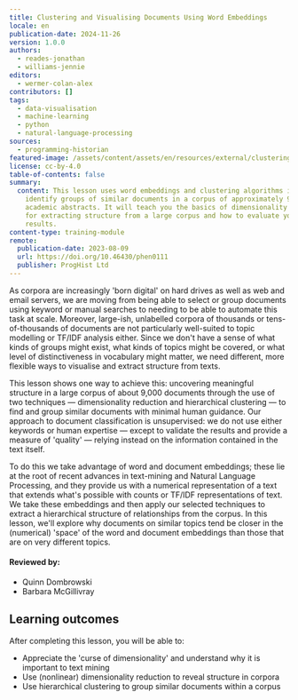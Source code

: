 ```yaml
---
title: Clustering and Visualising Documents Using Word Embeddings
locale: en
publication-date: 2024-11-26
version: 1.0.0
authors:
  - reades-jonathan
  - williams-jennie
editors:
  - wermer-colan-alex
contributors: []
tags:
  - data-visualisation
  - machine-learning
  - python
  - natural-language-processing
sources:
  - programming-historian
featured-image: /assets/content/assets/en/resources/external/clustering-and-visualising-documents-using-word-embeddings/featured-image.png
license: cc-by-4.0
table-of-contents: false
summary:
  content: This lesson uses word embeddings and clustering algorithms in Python to
    identify groups of similar documents in a corpus of approximately 9,000
    academic abstracts. It will teach you the basics of dimensionality reduction
    for extracting structure from a large corpus and how to evaluate your
    results.
content-type: training-module
remote:
  publication-date: 2023-08-09
  url: https://doi.org/10.46430/phen0111
  publisher: ProgHist Ltd
---
```

As corpora are increasingly 'born digital' on hard drives as well as web and email servers, we are moving from being able to select or group documents using keyword or manual searches to needing to be able to automate this task at scale. Moreover, large-ish, unlabelled corpora of thousands or tens-of-thousands of documents are not particularly well-suited to topic modelling or TF/IDF analysis either. Since we don't have a sense of what kinds of groups might exist, what kinds of topics might be covered, or what level of distinctiveness in vocabulary might matter, we need different, more flexible ways to visualise and extract structure from texts.

This lesson shows one way to achieve this: uncovering meaningful structure in a large corpus of about 9,000 documents through the use of two techniques — dimensionality reduction and hierarchical clustering — to find and group similar documents with minimal human guidance. Our approach to document classification is unsupervised: we do not use either keywords or human expertise — except to validate the results and provide a measure of 'quality' — relying instead on the information contained in the text itself.

To do this we take advantage of word and document embeddings; these lie at the root of recent advances in text-mining and Natural Language Processing, and they provide us with a numerical representation of a text that extends what's possible with counts or TF/IDF representations of text. We take these embeddings and then apply our selected techniques to extract a hierarchical structure of relationships from the corpus. In this lesson, we'll explore why documents on similar topics tend be closer in the (numerical) 'space' of the word and document embeddings than those that are on very different topics.

#### Reviewed by:

* Quinn Dombrowski
* Barbara McGillivray

## Learning outcomes

After completing this lesson, you will be able to:

* Appreciate the 'curse of dimensionality' and understand why it is important to text mining
* Use (nonlinear) dimensionality reduction to reveal structure in corpora
* Use hierarchical clustering to group similar documents within a corpus

<ExternalResource title="Interested in learning more?" subtitle="Check out this lesson on Programming Historian's website" url="https://doi.org/10.46430/phen0111" />
